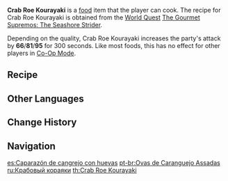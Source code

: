 {{Food Infobox
|id              = 108295
|image           = Item Crab Roe Kourayaki.png
|description     = A crab meat dish that has been cooked directly over the flames.
|desc_suspicious = The crushed shell-fragments and the crab roe have been slurried together. Butting your teeth up against those hard bits is one thing, but irrecoverable is any desire you may have had to enjoy the food.
|desc_basic      = The meat and roe are mixed evenly, before being garnished with plump crab legs. The happiness that flows forth from that first bite imparts meaning upon your prior forbearance.
|desc_delicious  = The crab meat still has a lovely scarlet shade, and its meat is tender and juicy. The crab roe has a refreshing aroma, and is rich and mellow to the taste. The sheer grace of this entity upon your tongue makes you start to wonder how the crab shell might taste.
|type            = ATK-Boosting Dishes
|effectType      = ATK Up
|effect          = Increases all party members' ATK by (var1) for 300s.
|eff_att1        = ATK
|eff_suspicious1 = 66
|eff_basic1      = 81
|eff_delicious1  = 95
|rarity          = 2
|region          = Inazuma
|recipe          = Complete [[The Gourmet Supremos: The Seashore Strider]]
}}
'''Crab Roe Kourayaki''' is a [[food]] item that the player can cook. The recipe for Crab Roe Kourayaki is obtained from the [[World Quests|World Quest]] [[The Gourmet Supremos: The Seashore Strider]].

Depending on the quality, Crab Roe Kourayaki increases the party's attack by '''66'''/'''81'''/'''95''' for 300 seconds. Like most foods, this has no effect for other players in [[Co-Op Mode]].

==Recipe==
{{Recipe|Crab=1|Crab Roe=1|sort=Crab,Crab Roe|type=Cooking}}

==Other Languages==
{{Other Languages
|en      = Crab Roe Kourayaki
|zhs     = 蟹黄壳壳烧
|zhs_rm  = Xièhuáng kékéshāo
|zht     = 蟹黃殼殼燒
|zht_rm  = Xièhuáng kékéshāo
|zh_tl   = Crab Roe Kourayaki
|ja      = かにみそ甲羅焼き
|ja_rm   = Kanimiso Kourayaki
|ja_tl   = Crab Roe Kourayaki
|ko      = 게딱지 구이
|ko_rm   = Geddakji Gui
|ko_tl   = Grilled Crab Shell
|es      = Caparazón de cangrejo con huevas
|es_tl   = Crab Shell with Roe
|fr      = Kourayaki d'œufs de crabe
|fr_tl   = Crab Roe Kourayaki
|ru      = Крабовый кораяки
|ru_tl   = Crab Kourayaki
|th      = Crab Roe Kourayaki
|vi      = Gạch Cua Xào
|vi_tl   = 
|de      = Krebsrogen-Kourayaki
|de_tl   = Crab Roe Kourayaki
|id      = Crab Roe Kourayaki
|pt      = Ovas de Caranguejo Assadas
|pt_tl   = 
}}

==Change History==
{{Change History|2.0}}

==Navigation==
{{Food Navbox}}

[[es:Caparazón de cangrejo con huevas]]
[[pt-br:Ovas de Caranguejo Assadas]]
[[ru:Крабовый кораяки]]
[[th:Crab Roe Kourayaki]]